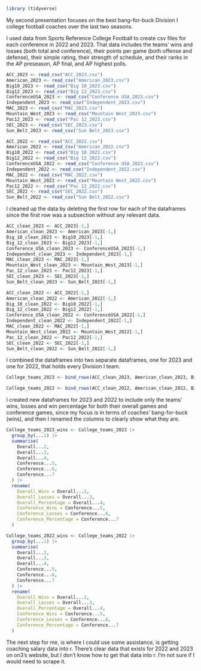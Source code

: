```r
library (tidyverse)
```

My second presentation focuses on the best bang-for-buck Division I college football coaches over the last two seasons.

I used data from Sports Reference College Football to create csv files for each conference in 2022 and 2023. That data includes the teams' wins and losses (both total and conference), their points per game (both offense and defense), their simple rating, their strength of schedule, and their ranks in the AP preseason, AP final, and AP highest polls.

```r
ACC_2023 <- read_csv("ACC_2023.csv")
American_2023 <- read_csv("American_2023.csv")
Big10_2023 <- read_csv("Big 10_2023.csv")
Big12_2023 <- read_csv("Big 12_2023.csv")
ConferenceUSA_2023 <- read_csv("Conference USA_2023.csv")
Independent_2023 <- read_csv("Independent_2023.csv")
MAC_2023 <- read_csv("MAC_2023.csv")
Mountain_West_2023 <- read_csv("Mountain West_2023.csv")
Pac12_2023 <- read_csv("Pac 12_2023.csv")
SEC_2023 <- read_csv("SEC_2023.csv")
Sun_Belt_2023 <- read_csv("Sun Belt_2023.csv")

ACC_2022 <- read_csv("ACC_2022.csv")
American_2022 <- read_csv("American_2022.csv")
Big10_2022 <- read_csv("Big 10_2022.csv")
Big12_2022 <- read_csv("Big 12_2022.csv")
ConferenceUSA_2022 <- read_csv("Conference USA_2022.csv")
Independent_2022 <- read_csv("Independent_2022.csv")
MAC_2022 <- read_csv("MAC_2022.csv")
Mountain_West_2022 <- read_csv("Mountain West_2022.csv")
Pac12_2022 <- read_csv("Pac 12_2022.csv")
SEC_2022 <- read_csv("SEC_2022.csv")
Sun_Belt_2022 <- read_csv("Sun Belt_2022.csv")
```

I cleaned up the data by deleting the first row for each of the dataframes since the first row was a subsection without any relevant data.

```r
ACC_clean_2023 <- ACC_2023[-1,]
American_clean_2023 <- American_2023[-1,]
Big_10_clean_2023 <- Big10_2023[-1,]
Big_12_clean_2023 <- Big12_2023[-1,]
Conference_USA_clean_2023 <- ConferenceUSA_2023[-1,]
Independent_clean_2023 <- Independent_2023[-1,]
MAC_clean_2023 <- MAC_2023[-1,]
Mountain_West_clean_2023 <- Mountain_West_2023[-1,]
Pac_12_clean_2023 <- Pac12_2023[-1,]
SEC_clean_2023 <- SEC_2023[-1,]
Sun_Belt_clean_2023 <- Sun_Belt_2023[-1,]

ACC_clean_2022 <- ACC_2022[-1,]
American_clean_2022 <- American_2022[-1,]
Big_10_clean_2022 <- Big10_2022[-1,]
Big_12_clean_2022 <- Big12_2022[-1,]
Conference_USA_clean_2022 <- ConferenceUSA_2022[-1,]
Independent_clean_2022 <- Independent_2022[-1,]
MAC_clean_2022 <- MAC_2022[-1,]
Mountain_West_clean_2022 <- Mountain_West_2022[-1,]
Pac_12_clean_2022 <- Pac12_2022[-1,]
SEC_clean_2022 <- SEC_2022[-1,]
Sun_Belt_clean_2022 <- Sun_Belt_2022[-1,]
```

I combined the dataframes into two separate dataframes, one for 2023 and one for 2022, that holds every Division I team.

```r
College_teams_2023 <- bind_rows(ACC_clean_2023, American_clean_2023, Big_10_clean_2023, Big_12_clean_2023, Conference_USA_clean_2023, Independent_clean_2023, MAC_clean_2023, Mountain_West_clean_2023, Pac_12_clean_2023, SEC_clean_2023, Sun_Belt_clean_2023)

College_teams_2022 <- bind_rows(ACC_clean_2022, American_clean_2022, Big_10_clean_2022, Big_12_clean_2022, Conference_USA_clean_2022, Independent_clean_2022, MAC_clean_2022, Mountain_West_clean_2022, Pac_12_clean_2022, SEC_clean_2022, Sun_Belt_clean_2022)
```

I created new dataframes for 2023 and 2022 to include only the teams' wins, losses and win percentage for both their overall games and conference games, since my focus is in terms of coaches' bang-for-buck (wins), and then I renamed the columns to clearly show what they are.

```r
College_teams_2023_wins <- College_teams_2023 |>
  group_by(...1) |>
  summarise(
    Overall...2,
    Overall...3,
    Overall...4,
    Conference...5,
    Conference...6,
    Conference...7
  ) |>
  rename(
    Overall_Wins = Overall...2,
    Overall_Losses = Overall...3,
    Overall_Percentage = Overall...4,
    Conference_Wins = Conference...5,
    Conference_Losses = Conference...6,
    Conference_Percentage = Conference...7
  ) 

College_teams_2022_wins <- College_teams_2022 |>
  group_by(...1) |>
  summarise(
    Overall...2,
    Overall...3,
    Overall...4,
    Conference...5,
    Conference...6,
    Conference...7
  ) |>
  rename(
    Overall_Wins = Overall...2,
    Overall_Losses = Overall...3,
    Overall_Percentage = Overall...4,
    Conference_Wins = Conference...5,
    Conference_Losses = Conference...6,
    Conference_Percentage = Conference...7
  ) 
```


The next step for me, is where I could use some assistance, is getting coaching salary data into r. There's clear data that exists for 2022 and 2023 on on3's website, but I don't know how to get that data into r. I'm not sure if I would need to scrape it.
